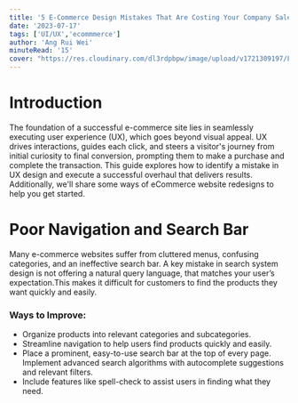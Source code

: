 ```yaml
---
title: '5 E-Commerce Design Mistakes That Are Costing Your Company Sales!'
date: '2023-07-17'
tags: ['UI/UX','ecommmerce']
author: 'Ang Rui Wei'
minuteRead: '15'
cover: "https://res.cloudinary.com/dl3rdpbpw/image/upload/v1721309197/Figure_ptrh8m.png"
---
```


# Introduction

The foundation of a successful e-commerce site lies in seamlessly executing user experience (UX), which goes beyond visual appeal. UX drives interactions, guides each click, and steers a visitor's journey from initial curiosity to final conversion, prompting them to make a purchase and complete the transaction. This guide explores how to identify a mistake in UX design and execute a successful overhaul that delivers results. Additionally, we'll share some ways of eCommerce website redesigns to help you get started. 

# Poor Navigation and Search Bar

Many e-commerce websites suffer from cluttered menus, confusing categories, and an ineffective search bar. A key mistake in search system design is not offering a natural query language, that matches your user’s expectation.This makes it difficult for customers to find the products they want quickly and easily.

### Ways to Improve:
   - Organize products into relevant categories and subcategories.
   - Streamline navigation to help users find products quickly and easily.
   - Place a prominent, easy-to-use search bar at the top of every page.
Implement advanced search algorithms with autocomplete suggestions and relevant filters.
   - Include features like spell-check to assist users in finding what they need.

